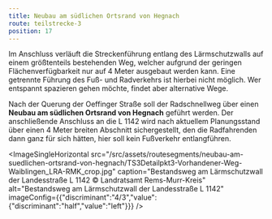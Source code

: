 ```yaml
---
title: Neubau am südlichen Ortsrand von Hegnach
route: teilstrecke-3
position: 17
---
```

Im Anschluss verläuft die Streckenführung entlang des Lärmschutzwalls auf einem größtenteils bestehenden Weg, welcher aufgrund der geringen Flächenverfügbarkeit nur auf 4 Meter ausgebaut werden kann. Eine getrennte Führung des Fuß- und Radverkehrs ist hierbei nicht möglich. Wer entspannt spazieren gehen möchte, findet aber alternative Wege.

Nach der Querung der Oeffinger Straße soll der Radschnellweg über einen **Neubau am südlichen Ortsrand von Hegnach** geführt werden. Der anschließende Anschluss an die L 1142 wird nach aktuellem Planungsstand über einen 4 Meter breiten Abschnitt sichergestellt, den die Radfahrenden dann ganz für sich hätten, hier soll kein Fußverkehr entlangführen.

<ImageSingleHorizontal src="/src/assets/routesegments/neubau-am-suedlichen-ortsrand-von-hegnach/TS3Detailpkt3-Vorhandener-Weg-Waiblingen_LRA-RMK_crop.jpg" caption="Bestandsweg am Lärmschutzwall der Landesstraße L 1142 © Landratsamt Rems-Murr-Kreis" alt="Bestandsweg am Lärmschutzwall der Landesstraße L 1142" imageConfig={{"discriminant":"4/3","value":{"discriminant":"half","value":"left"}}} />
